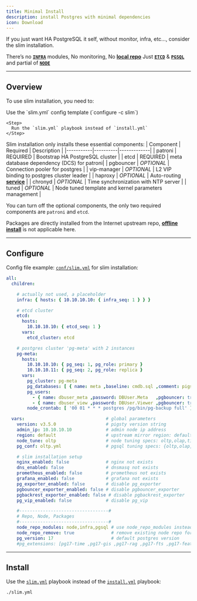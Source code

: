 ```yaml
---
title: Minimal Install
description: install Postgres with minimal dependencies
icon: Download
---
```


If you just want HA PostgreSQL it self, without monitor, infra, etc..., consider the slim installation.

There’s no [**`INFRA`**](/docs/infra/) modules, No monitoring, No [**local repo**](/docs/install/offline/#build-local-repo) Just [**`ETCD`**](/docs/etcd/) & [**`PGSQL`**](/docs/pgsql/) and partial of [**`NODE`**](/docs/node/)


------

## Overview


To use slim installation, you need to:

<Steps>
    <Step>
      Use the `slim.yml` config template (`configure -c slim`)
    </Step>

    <Step>
      Run the `slim.yml` playbook instead of `install.yml`
    </Step>
</Steps>

Slim installation only installs these essential components:
| Component | Required | Description |
|-----------|----------|-------------|
| patroni | <span className="text-red-500 font-black">REQUIRED</span> | Bootstrap HA PostgreSQL cluster |
| etcd | <span className="text-red-500 font-black">REQUIRED</span> | meta database dependency (DCS) for patroni|
| pgbouncer | *OPTIONAL* | Connection pooler for postgres |
| vip-manager | *OPTIONAL* | L2 VIP binding to postgres cluster leader |
| haproxy | *OPTIONAL* | Auto-routing [**service**](/docs/pgsql/service/) |
| chronyd | *OPTIONAL* | Time synchronization with NTP server |
| tuned | *OPTIONAL* | Node tuned template and kernel parameters management |

You can turn off the optional components, the only two required components are `patroni` and `etcd`.

Packages are directly installed from the Internet upstream repo, [**offline install**](/docs/install/offline) is not applicable here.


------

## Configure

Config file example: [`conf/slim.yml`](https://github.com/pgsty/pigsty/blob/main/conf/slim.yml) for slim installation:

```yaml
all:
  children:

    # actually not used, a placeholder
    infra: { hosts: { 10.10.10.10: { infra_seq: 1 } } }

    # etcd cluster
    etcd:
      hosts:
        10.10.10.10: { etcd_seq: 1 }
      vars:
        etcd_cluster: etcd

    # postgres cluster 'pg-meta' with 2 instances
    pg-meta:
      hosts:
        10.10.10.10: { pg_seq: 1, pg_role: primary }
        10.10.10.11: { pg_seq: 2, pg_role: replica }
      vars:
        pg_cluster: pg-meta
        pg_databases: [ { name: meta ,baseline: cmdb.sql ,comment: pigsty meta database ,schemas: [pigsty] ,extensions: [{name: vector}]}]
        pg_users:
          - { name: dbuser_meta ,password: DBUser.Meta   ,pgbouncer: true ,roles: [ dbrole_admin ]    ,comment: pigsty admin user }
          - { name: dbuser_view ,password: DBUser.Viewer ,pgbouncer: true ,roles: [ dbrole_readonly ] ,comment: read-only viewer for meta database }
        node_crontab: [ '00 01 * * * postgres /pg/bin/pg-backup full' ] # make a full backup every 1am

  vars:                               # global parameters
    version: v3.5.0                   # pigsty version string
    admin_ip: 10.10.10.10             # admin node ip address
    region: default                   # upstream mirror region: default,china,europe
    node_tune: oltp                   # node tuning specs: oltp,olap,tiny,crit
    pg_conf: oltp.yml                 # pgsql tuning specs: {oltp,olap,tiny,crit}.yml

    # slim installation setup
    nginx_enabled: false              # nginx not exists
    dns_enabled: false                # dnsmasq not exists
    prometheus_enabled: false         # prometheus not exists
    grafana_enabled: false            # grafana not exists
    pg_exporter_enabled: false        # disable pg_exporter
    pgbouncer_exporter_enabled: false # disable pgbouncer_exporter
    pgbackrest_exporter_enabled: false # disable pgbackrest_exporter
    pg_vip_enabled: false             # disable pg_vip

    #----------------------------------#
    # Repo, Node, Packages
    #----------------------------------#
    node_repo_modules: node,infra,pgsql # use node_repo_modules instead of repo_modules
    node_repo_remove: true              # remove existing node repo for node managed by pigsty?
    pg_version: 17                      # default postgres version
    #pg_extensions: [pg17-time ,pg17-gis ,pg17-rag ,pg17-fts ,pg17-feat ,pg17-lang ,pg17-type ,pg17-util ,pg17-func ,pg17-admin ,pg17-stat ,pg17-sec ,pg17-fdw ,pg17-sim ,pg17-etl ] #,pg17-olap]
```


------

## Install

Use the [`slim.yml`](https://github.com/pgsty/pigsty/blob/main/slim.yml) playbook instead of the [`install.yml`](https://github.com/pgsty/pigsty/blob/main/install.yml) playbook:

```bash
./slim.yml
```